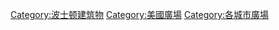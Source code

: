 [[Category:波士顿建筑物|Category:波士顿建筑物]]
[[Category:美國廣場|Category:美國廣場]]
[[Category:各城市廣場|Category:各城市廣場]]
